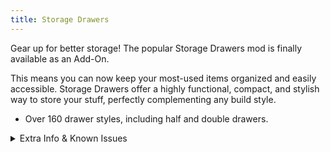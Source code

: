 ```yaml
---
title: Storage Drawers
---
```



Gear up for better storage! The popular Storage Drawers mod is finally available as an Add-On.

This means you can now keep your most-used items organized and easily accessible. Storage Drawers offer a highly functional, compact, and stylish way to store your stuff, perfectly complementing any build style.


- Over 160 drawer styles, including half and double drawers.

<BedrockSlideshow slug="storage-drawers" />


<details>
    <summary>Extra Info & Known Issues</summary>
    Storage Limits: While storage drawers are great for bulk storage, there are a few exceptions.

    Items that can only stack to 1, like armor, tools, and weapons, won't fit in these drawers.

    Breaking Safely: To avoid losing items, make sure the drawer is completely empty first.

    Known issues: Occasionally, blocks may display the incorrect texture when placed.

    Rest assured, the block type remains unchanged; this is a visual issue only.
</details>
